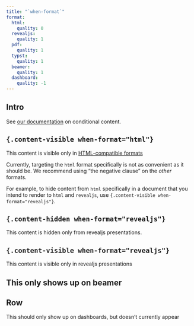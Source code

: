 ```yaml
---
title: "`when-format`"
format: 
  html:
    quality: 0
  revealjs:
    quality: 1
  pdf:
    quality: 1
  typst:
    quality: 1
  beamer:
    quality: 1
  dashboard:
    quality: -1
---
```


## Intro

See [our documentation](https://quarto.org/docs/authoring/conditional.html) on conditional content.

::: {.content-visible when-format="html"}

## `{.content-visible when-format="html"}`

This content is visible only in [HTML-compatible formats](https://quarto.org/docs/authoring/conditional.html#format-matching)

Currently, targeting the `html` format specifically
is not as convenient as it should be. We recommend
using "the negative clause" on the _other_ formats.

For example, to hide content from `html` specifically in
a document that you intend to render to `html` and `revealjs`, use `{.content-visible when-format="revealjs"}`.

:::

::: {.content-hidden when-format="revealjs"}
## `{.content-hidden when-format="revealjs"}`

This content is hidden only from revealjs presentations.
:::

::: {.content-visible when-format="revealjs"}
## `{.content-visible when-format="revealjs"}`

This content is visible only in revealjs presentations
:::

::: {.content-visible when-format="beamer"}

## This only shows up on beamer

:::

::: {.content-visible when-format="dashboard"}

## Row

This should only show up on dashboards, but doesn't currently appear

::: 